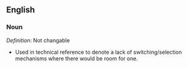 ==English==
===Noun===

''Definition'': Not changable

*Used in technical reference to denote a lack of switching/selection mechanisms where there would be room for one.